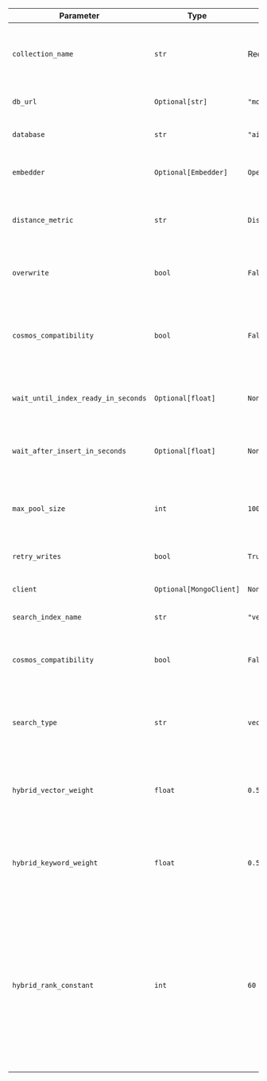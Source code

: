| Parameter | Type | Default | Description |
| --------- | ---- | ------- | ----------- |
| `collection_name` | `str` | Required | Name of the MongoDB collection to store vectors and metadata |
| `db_url` | `Optional[str]` | `"mongodb://localhost:27017/"` | MongoDB connection string |
| `database` | `str` | `"ai"` | Name of the MongoDB database |
| `embedder` | `Optional[Embedder]` | `OpenAIEmbedder()` | Embedder instance to generate embeddings |
| `distance_metric` | `str` | `Distance.cosine` | Distance metric to use for similarity search |
| `overwrite` | `bool` | `False` | Whether to overwrite existing collection and index |
| `cosmos_compatibility` | `bool` | `False` | Whether to enable support for azure cosmos db mongodb vcore |
| `wait_until_index_ready_in_seconds` | `Optional[float]` | `None` | Time in seconds to wait until the index is ready |
| `wait_after_insert_in_seconds` | `Optional[float]` | `None` | Time in seconds to wait after inserting documents |
| `max_pool_size` | `int` | `100` | Maximum number of connections in the connection pool |
| `retry_writes` | `bool` | `True` | Whether to retry write operations |
| `client` | `Optional[MongoClient]` | `None` | An existing MongoClient instance. |
| `search_index_name` | `str` | `"vector_index_1"` | Name of the search index |
| `cosmos_compatibility` | `bool` | `False` | Whether to use Azure Cosmos DB Mongovcore compatibility mode. |
| `search_type` | `str` | `vector` | The search type to use when searching for documents. |
| `hybrid_vector_weight` | `float` | `0.5` | Default weight for vector search results in hybrid search. |
| `hybrid_keyword_weight` | `float` | `0.5` | Default weight for keyword search results in hybrid search. |
| `hybrid_rank_constant` | `int` | `60` | Default rank constant (k) for Reciprocal Rank Fusion in hybrid search. This constant is added to the rank before taking the reciprocal, helping to smooth scores. A common value is 60. |
